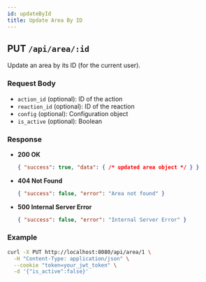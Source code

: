 ```yaml
---
id: updateById
title: Update Area By ID
---
```


## PUT `/api/area/:id`

Update an area by its ID (for the current user).

### Request Body
- `action_id` (optional): ID of the action
- `reaction_id` (optional): ID of the reaction
- `config` (optional): Configuration object
- `is_active` (optional): Boolean

### Response
- **200 OK**
  ```json
  { "success": true, "data": { /* updated area object */ } }
  ```
- **404 Not Found**
  ```json
  { "success": false, "error": "Area not found" }
  ```
- **500 Internal Server Error**
  ```json
  { "success": false, "error": "Internal Server Error" }
  ```

### Example
```bash
curl -X PUT http://localhost:8080/api/area/1 \
  -H "Content-Type: application/json" \
  --cookie "token=your_jwt_token" \
  -d '{"is_active":false}'
```
